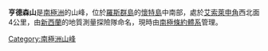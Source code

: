 '''亨德森山'''是[[南極洲|南極洲]]的山峰，位於[[羅斯群島|羅斯群島]]的[[懷特島_(羅斯群島)|懷特島]]中南部，處於[[艾索萊申角|艾索萊申角]]西北面4公里，由[[新西蘭|新西蘭]]的地質測量探險隊命名，現時由[[南極條約體系|南極條約體系]]管理。

{{coord|78|11|S|167|20|E|source:GNIS|display=title}}

{{Antarctica-geo-stub}}
[[Category:南極洲山峰|Category:南極洲山峰]]
